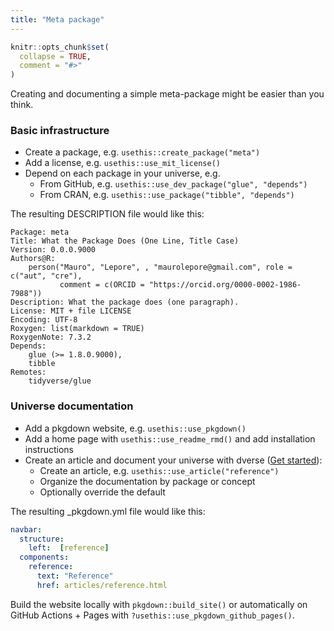 ```yaml
---
title: "Meta package"
---
```


```r
knitr::opts_chunk$set(
  collapse = TRUE,
  comment = "#>"
)
```

Creating and documenting a simple meta-package might be easier than you think.

### Basic infrastructure

* Create a package, e.g. `usethis::create_package("meta")`
* Add a license, e.g. `usethis::use_mit_license()`
* Depend on each package in your universe, e.g.
  - From GitHub, e.g. `usethis::use_dev_package("glue", "depends")`
  - From CRAN, e.g. `usethis::use_package("tibble", "depends")`

The resulting DESCRIPTION file would like this:

```
Package: meta
Title: What the Package Does (One Line, Title Case)
Version: 0.0.0.9000
Authors@R: 
    person("Mauro", "Lepore", , "maurolepore@gmail.com", role = c("aut", "cre"),
           comment = c(ORCID = "https://orcid.org/0000-0002-1986-7988"))
Description: What the package does (one paragraph).
License: MIT + file LICENSE
Encoding: UTF-8
Roxygen: list(markdown = TRUE)
RoxygenNote: 7.3.2
Depends: 
    glue (>= 1.8.0.9000),
    tibble
Remotes:  
    tidyverse/glue
```

### Universe documentation

* Add a pkgdown website, e.g. `usethis::use_pkgdown()`
* Add a home page with `usethis::use_readme_rmd()` and add installation instructions
* Create an article and document your universe with dverse ([Get started](https://maurolepore.github.io/dverse/articles/start.html)):
  - Create an article, e.g. `usethis::use_article("reference")`
  - Organize the documentation by package or concept
  - Optionally override the default 
  
The resulting _pkgdown.yml file would like this:

```yaml
navbar:
  structure:
    left:  [reference]
  components:
    reference:
      text: "Reference"
      href: articles/reference.html
```

Build the website locally with `pkgdown::build_site()` or automatically on
GitHub Actions + Pages with `?usethis::use_pkgdown_github_pages()`.
